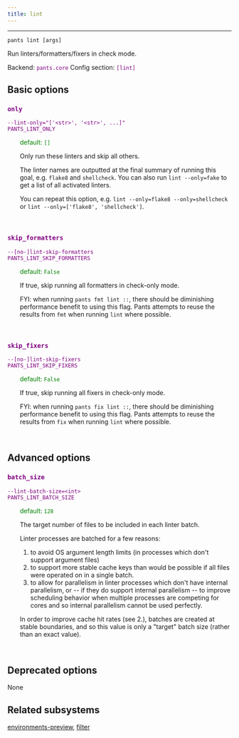 ```yaml
---
title: lint
---
```


---

```
pants lint [args]
```

Run linters/formatters/fixers in check mode.

Backend: <span style="color: purple"><code>pants.core</code></span>
Config section: <span style="color: purple"><code>[lint]</code></span>

## Basic options

<div style="color: purple">

### `only`

  <code>--lint-only=&quot;['&lt;str&gt;', '&lt;str&gt;', ...]&quot;</code><br>
  <code>PANTS_LINT_ONLY</code><br>
</div>
<div style="padding-left: 2em;">
<span style="color: green">default: <code>[]</code></span>

<br>

Only run these linters and skip all others.

The linter names are outputted at the final summary of running this goal, e.g. `flake8` and `shellcheck`. You can also run `lint --only=fake` to get a list of all activated linters.

You can repeat this option, e.g. `lint --only=flake8 --only=shellcheck` or `lint --only=['flake8', 'shellcheck']`.

</div>
<br>

<div style="color: purple">

### `skip_formatters`

  <code>--[no-]lint-skip-formatters</code><br>
  <code>PANTS_LINT_SKIP_FORMATTERS</code><br>
</div>
<div style="padding-left: 2em;">
<span style="color: green">default: <code>False</code></span>

<br>

If true, skip running all formatters in check-only mode.

FYI: when running `pants fmt lint ::`, there should be diminishing performance benefit to using this flag. Pants attempts to reuse the results from `fmt` when running `lint` where possible.

</div>
<br>

<div style="color: purple">

### `skip_fixers`

  <code>--[no-]lint-skip-fixers</code><br>
  <code>PANTS_LINT_SKIP_FIXERS</code><br>
</div>
<div style="padding-left: 2em;">
<span style="color: green">default: <code>False</code></span>

<br>

If true, skip running all fixers in check-only mode.

FYI: when running `pants fix lint ::`, there should be diminishing performance benefit to using this flag. Pants attempts to reuse the results from `fix` when running `lint` where possible.

</div>
<br>

## Advanced options

<div style="color: purple">

### `batch_size`

  <code>--lint-batch-size=&lt;int&gt;</code><br>
  <code>PANTS_LINT_BATCH_SIZE</code><br>
</div>
<div style="padding-left: 2em;">
<span style="color: green">default: <code>128</code></span>

<br>

The target number of files to be included in each linter batch.

Linter processes are batched for a few reasons:

1. to avoid OS argument length limits (in processes which don't support argument files)
2. to support more stable cache keys than would be possible if all files were operated on in a single batch.
3. to allow for parallelism in linter processes which don't have internal parallelism, or -- if they do support internal parallelism -- to improve scheduling behavior when multiple processes are competing for cores and so internal parallelism cannot be used perfectly.

In order to improve cache hit rates (see 2.), batches are created at stable boundaries, and so this value is only a "target" batch size (rather than an exact value).

</div>
<br>

## Deprecated options

None

## Related subsystems

[environments-preview](reference-environments-preview), [filter](reference-filter)
